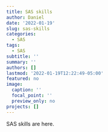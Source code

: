 ```yaml
---
title: SAS skills
author: Daniel
date: '2022-01-19'
slug: sas-skills
categories:
  - SAS
tags:
  - SAS
subtitle: ''
summary: ''
authors: []
lastmod: '2022-01-19T12:22:49-05:00'
featured: no
image:
  caption: ''
  focal_point: ''
  preview_only: no
projects: []
---
```

SAS skills are here. 